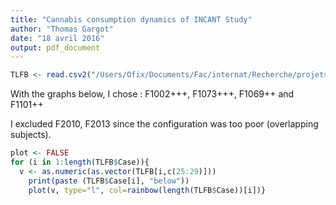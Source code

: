 ```yaml
---
title: "Cannabis consumption dynamics of INCANT Study"
author: "Thomas Gargot"
date: "18 avril 2016"
output: pdf_document
---
```

```r
TLFB <- read.csv2("/Users/Ofix/Documents/Fac/internat/Recherche/projets/synchro/synchroData/CSV/psychometry/TLFB_INCANT.csv")
```

With the graphs below, I chose : F1002+++, F1073+++, F1069++ and F1101++

I excluded F2010, F2013 since the configuration was too poor (overlapping subjects).
```r
plot <- FALSE
for (i in 1:length(TLFB$Case)){
  v <- as.numeric(as.vector(TLFB[i,c(25:29)]))
    print(paste (TLFB$Case[i], "below"))
    plot(v, type="l", col=rainbow(length(TLFB$Case))[i])}
```